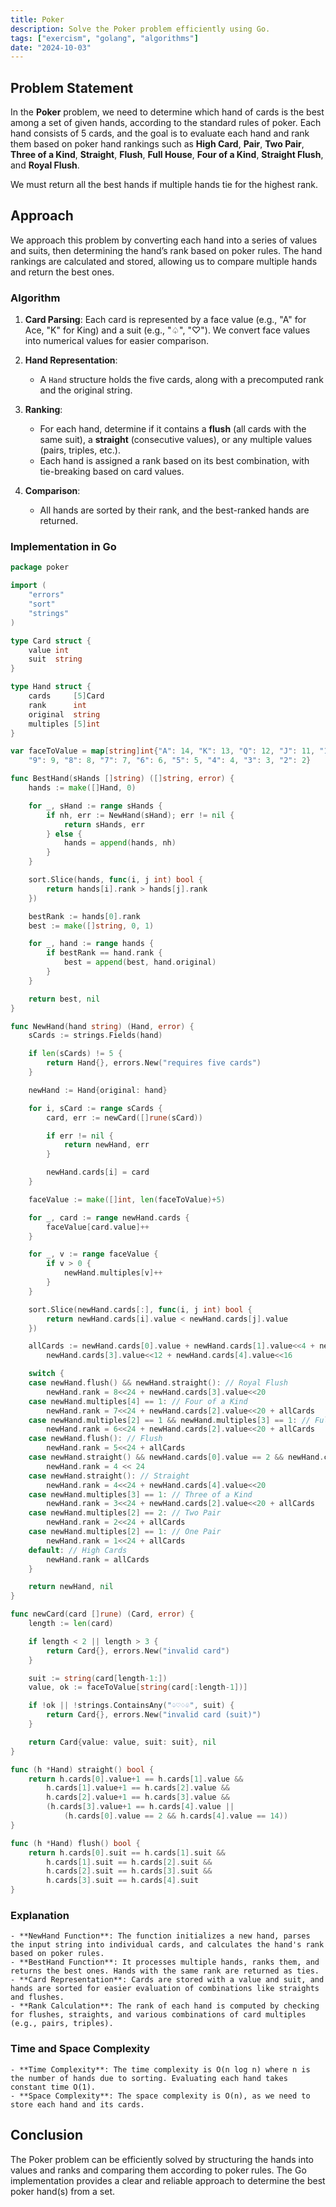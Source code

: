 ```yaml
---
title: Poker
description: Solve the Poker problem efficiently using Go.
tags: ["exercism", "golang", "algorithms"]
date: "2024-10-03"
---
```


## Problem Statement

In the **Poker** problem, we need to determine which hand of cards is the best among a set of given hands, according to the standard rules of poker. Each hand consists of 5 cards, and the goal is to evaluate each hand and rank them based on poker hand rankings such as **High Card**, **Pair**, **Two Pair**, **Three of a Kind**, **Straight**, **Flush**, **Full House**, **Four of a Kind**, **Straight Flush**, and **Royal Flush**.

We must return all the best hands if multiple hands tie for the highest rank.

## Approach

We approach this problem by converting each hand into a series of values and suits, then determining the hand’s rank based on poker rules. The hand rankings are calculated and stored, allowing us to compare multiple hands and return the best ones.

### Algorithm

1. **Card Parsing**: Each card is represented by a face value (e.g., "A" for Ace, "K" for King) and a suit (e.g., "♤", "♡"). We convert face values into numerical values for easier comparison.
   
2. **Hand Representation**:
   - A `Hand` structure holds the five cards, along with a precomputed rank and the original string.
   
3. **Ranking**:
   - For each hand, determine if it contains a **flush** (all cards with the same suit), a **straight** (consecutive values), or any multiple values (pairs, triples, etc.).
   - Each hand is assigned a rank based on its best combination, with tie-breaking based on card values.
   
4. **Comparison**:
   - All hands are sorted by their rank, and the best-ranked hands are returned.

### Implementation in Go

```go
package poker

import (
	"errors"
	"sort"
	"strings"
)

type Card struct {
	value int
	suit  string
}

type Hand struct {
	cards     [5]Card
	rank      int
	original  string
	multiples [5]int
}

var faceToValue = map[string]int{"A": 14, "K": 13, "Q": 12, "J": 11, "10": 10,
	"9": 9, "8": 8, "7": 7, "6": 6, "5": 5, "4": 4, "3": 3, "2": 2}

func BestHand(sHands []string) ([]string, error) {
	hands := make([]Hand, 0)

	for _, sHand := range sHands {
		if nh, err := NewHand(sHand); err != nil {
			return sHands, err
		} else {
			hands = append(hands, nh)
		}
	}

	sort.Slice(hands, func(i, j int) bool {
		return hands[i].rank > hands[j].rank
	})

	bestRank := hands[0].rank
	best := make([]string, 0, 1)

	for _, hand := range hands {
		if bestRank == hand.rank {
			best = append(best, hand.original)
		}
	}

	return best, nil
}

func NewHand(hand string) (Hand, error) {
	sCards := strings.Fields(hand)

	if len(sCards) != 5 {
		return Hand{}, errors.New("requires five cards")
	}

	newHand := Hand{original: hand}

	for i, sCard := range sCards {
		card, err := newCard([]rune(sCard))

		if err != nil {
			return newHand, err
		}

		newHand.cards[i] = card
	}

	faceValue := make([]int, len(faceToValue)+5)

	for _, card := range newHand.cards {
		faceValue[card.value]++
	}

	for _, v := range faceValue {
		if v > 0 {
			newHand.multiples[v]++
		}
	}

	sort.Slice(newHand.cards[:], func(i, j int) bool {
		return newHand.cards[i].value < newHand.cards[j].value
	})

	allCards := newHand.cards[0].value + newHand.cards[1].value<<4 + newHand.cards[2].value<<8 +
		newHand.cards[3].value<<12 + newHand.cards[4].value<<16

	switch {
	case newHand.flush() && newHand.straight(): // Royal Flush
		newHand.rank = 8<<24 + newHand.cards[3].value<<20
	case newHand.multiples[4] == 1: // Four of a Kind
		newHand.rank = 7<<24 + newHand.cards[2].value<<20 + allCards
	case newHand.multiples[2] == 1 && newHand.multiples[3] == 1: // Full House
		newHand.rank = 6<<24 + newHand.cards[2].value<<20 + allCards
	case newHand.flush(): // Flush
		newHand.rank = 5<<24 + allCards
	case newHand.straight() && newHand.cards[0].value == 2 && newHand.cards[4].value == 14: // Straight - Ace Low
		newHand.rank = 4 << 24
	case newHand.straight(): // Straight
		newHand.rank = 4<<24 + newHand.cards[4].value<<20
	case newHand.multiples[3] == 1: // Three of a Kind
		newHand.rank = 3<<24 + newHand.cards[2].value<<20 + allCards
	case newHand.multiples[2] == 2: // Two Pair
		newHand.rank = 2<<24 + allCards
	case newHand.multiples[2] == 1: // One Pair
		newHand.rank = 1<<24 + allCards
	default: // High Cards
		newHand.rank = allCards
	}

	return newHand, nil
}

func newCard(card []rune) (Card, error) {
	length := len(card)

	if length < 2 || length > 3 {
		return Card{}, errors.New("invalid card")
	}

	suit := string(card[length-1:])
	value, ok := faceToValue[string(card[:length-1])]

	if !ok || !strings.ContainsAny("♤♡♢♧", suit) {
		return Card{}, errors.New("invalid card (suit)")
	}

	return Card{value: value, suit: suit}, nil
}

func (h *Hand) straight() bool {
	return h.cards[0].value+1 == h.cards[1].value &&
		h.cards[1].value+1 == h.cards[2].value &&
		h.cards[2].value+1 == h.cards[3].value &&
		(h.cards[3].value+1 == h.cards[4].value ||
			(h.cards[0].value == 2 && h.cards[4].value == 14))
}

func (h *Hand) flush() bool {
	return h.cards[0].suit == h.cards[1].suit &&
		h.cards[1].suit == h.cards[2].suit &&
		h.cards[2].suit == h.cards[3].suit &&
		h.cards[3].suit == h.cards[4].suit
}
```

### Explanation
    - **NewHand Function**: The function initializes a new hand, parses the input string into individual cards, and calculates the hand's rank based on poker rules.
    - **BestHand Function**: It processes multiple hands, ranks them, and returns the best ones. Hands with the same rank are returned as ties.
    - **Card Representation**: Cards are stored with a value and suit, and hands are sorted for easier evaluation of combinations like straights and flushes.
    - **Rank Calculation**: The rank of each hand is computed by checking for flushes, straights, and various combinations of card multiples (e.g., pairs, triples).

### Time and Space Complexity
    - **Time Complexity**: The time complexity is O(n log n) where n is the number of hands due to sorting. Evaluating each hand takes constant time O(1).
    - **Space Complexity**: The space complexity is O(n), as we need to store each hand and its cards.

## Conclusion
The Poker problem can be efficiently solved by structuring the hands into values and ranks and comparing them according to poker rules. The Go implementation provides a clear and reliable approach to determine the best poker hand(s) from a set.